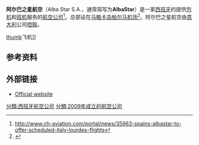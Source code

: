 {{expand|time=2016-10-12T15:11:32+00:00}}
{{Otheruses|other=其他條目說明|星空航空}}
{{Infobox Airline
|logo=Alba Star Logo.svg
|logo_size=250px
|airline= 阿尔巴之星航空 <br> AlbaStar
|IATA=AP
|ICAO=LAV
|callsign=ALBASTAR<ref>http://www.faa.gov/air_traffic/publications/atpubs/CNT/3-1-A.htm</ref>
|founded=2009年11月30日
|hubs={{nowrap|{{FRA}} [[塔布-卢尔德-比利牛斯机场|塔布-卢尔德-比利牛斯机场]]}} <br> {{ITA}} [[米兰-马尔彭萨机场|米兰-马尔彭萨机场]]
|commenced=2010年7月31日
|headquarters= {{ESP}} [[帕尔马|帕尔马]]
</div>
|key_people= 
|fleet_size=4
|destinations= 6
|website=[http://www.albastar.es/ albastar.es]
}}

'''阿尔巴之星航空'''（Alba Star S.A.，通常简写为'''AlbaStar'''）是一家[[西班牙|西班牙]]的提供[[包机|包机]]和[[班机|班机]]服务的[[航空公司|航空公司]]<ref>http://www.ch-aviation.com/portal/news/35963-spains-albastar-to-offer-scheduled-italy-lourdes-flights</ref>。总部设在[[马略卡岛帕尔马机场|马略卡岛帕尔马机场]]<ref>{{Cite web |url=http://www.albastar.es/compania.php#quienes |title=存档副本 |access-date=2016-10-12 |archive-url=https://web.archive.org/web/20150811073336/http://albastar.es/compania.php#quienes |archive-date=2015-08-11 |dead-url=yes }}</ref>。阿尔巴之星航空由[[意大利|意大利]]公司[[控股|控股]]。

[[file:AlbaStar_Boeing_737-400_Wadman.jpg|thumb]]飞机]]

==参考资料==
{{Reflist}}

==外部链接==
*[http://www.albastar.es/ Official website]

{{西班牙航空公司}}
[[分類:西班牙航空公司|分類:西班牙航空公司]]
[[分類:2009年成立的航空公司|分類:2009年成立的航空公司]]